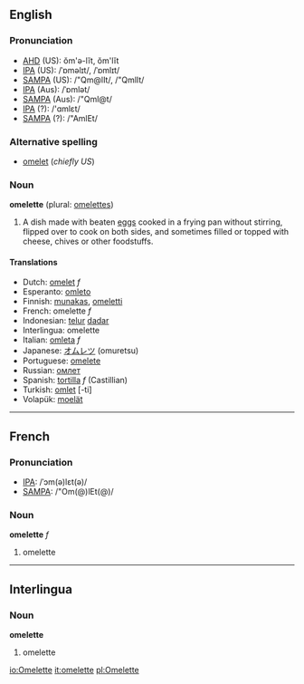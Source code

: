 ==English==
===Pronunciation===
*[[w:AHD|AHD]] (US): ŏm'ə-lĭt, ŏm'lĭt
*[[w:IPA|IPA]] (US): /ˈɒməlɪt/, /ˈɒmlɪt/
*[[w:SAMPA|SAMPA]] (US): /"Qm@lIt/, /"QmlIt/
*[[w:IPA|IPA]] (Aus): /ˈɒmlət/
*[[w:SAMPA|SAMPA]] (Aus): /"Qml@t/
*[[w:IPA|IPA]] (?): /'ɑmlεt/
*[[w:SAMPA|SAMPA]] (?): /"AmlEt/

===Alternative spelling===
*[[omelet]] (''chiefly US'')

===Noun===
'''omelette''' (plural: [[omelettes]])

#A dish made with beaten [[egg]]s cooked in a frying pan without stirring, flipped over to cook on both sides, and sometimes filled or topped with cheese, chives or other foodstuffs.

====Translations====
*Dutch: [[omelet]] ''f''
*Esperanto: [[omleto]]
*Finnish: [[munakas]], [[omeletti]]
*French: omelette ''f''
*Indonesian: [[telur]] [[dadar]]
*Interlingua: omelette
*Italian: [[omleta]] ''f''
*Japanese: [[オムレツ]] (omuretsu)
*Portuguese: [[omelete]]
*Russian: [[омлет]]
*Spanish: [[tortilla]] ''f'' (Castillian)
*Turkish: [[omlet]] [-ti]
*Volapük: [[moelät]]

----
==French==
===Pronunciation===
*[[w:IPA|IPA]]: /ˈɔm(ə)lεt(ə)/
*[[w:SAMPA|SAMPA]]: /"Om(@)lEt(@)/

===Noun===
'''omelette''' ''f''

#omelette

----
==Interlingua==
===Noun===
'''omelette'''

#omelette

[[io:Omelette]]
[[it:omelette]]
[[pl:Omelette]]